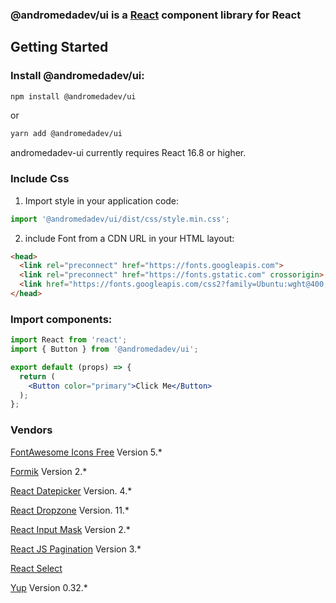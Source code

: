 
<Meta title="Home/Installation" />

### @andromedadev/ui is a [React](https://reactjs.org) component library for React

## Getting Started
### Install @andromedadev/ui:

```sh
npm install @andromedadev/ui
```
or
```sh
yarn add @andromedadev/ui
```

andromedadev-ui currently requires React 16.8 or higher.

### Include Css

1. Import style in your application code:
```javascript
import '@andromedadev/ui/dist/css/style.min.css';
```

2. include Font from a CDN URL in your HTML layout:
```html
<head>
  <link rel="preconnect" href="https://fonts.googleapis.com">
  <link rel="preconnect" href="https://fonts.gstatic.com" crossorigin>
  <link href="https://fonts.googleapis.com/css2?family=Ubuntu:wght@400;700&display=swap" rel="stylesheet">
</head>
```

### Import components:

```jsx
import React from 'react';
import { Button } from '@andromedadev/ui';

export default (props) => {
  return (
    <Button color="primary">Click Me</Button>
  );
};
```

### Vendors

[FontAwesome Icons Free](https://fontawesome.com/v5.15/icons?d=gallery&p=2) Version 5.*

[Formik](https://formik.org/docs) Version 2.*

[React Datepicker](https://reactdatepicker.com) Version. 4.*

[React Dropzone](https://github.com/react-dropzone/react-dropzone/) Version. 11.*

[React Input Mask](https://github.com/sanniassin/react-input-mask/tree/v2) Version 2.*

[React JS Pagination](https://github.com/wwwaiser/react-js-pagination) Version 3.*

[React Select](https://react-select.com)

[Yup](https://github.com/jquense/yup) Version 0.32.*
